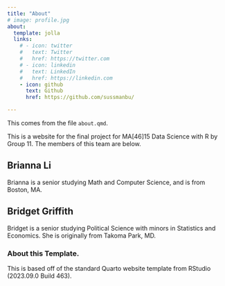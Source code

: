 ```yaml
---
title: "About"
# image: profile.jpg
about:
  template: jolla
  links:
    # - icon: twitter
    #   text: Twitter
    #   href: https://twitter.com
    # - icon: linkedin
    #   text: LinkedIn
    #   href: https://linkedin.com
    - icon: github
      text: Github
      href: https://github.com/sussmanbu/

---
```



This comes from the file `about.qmd`.

This is a website for the final project for MA[46]15 Data Science with R by Group 11.
The members of this team are below.

## Brianna Li

Brianna is a senior studying Math and Computer Science, and is from Boston, MA.

## Bridget Griffith

Bridget is a senior studying Political Science with minors in Statistics and Economics. She is originally from Takoma Park, MD. 

<!-- Please leave in the information below -->

### About this Template.

This is based off of the standard Quarto website template from RStudio (2023.09.0 Build 463).
